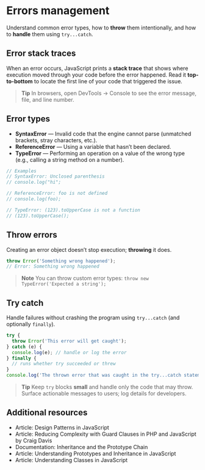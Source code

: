 # Errors management

Understand common error types, how to **throw** them intentionally, and how to **handle** them using `try...catch`.

## Error stack traces

When an error occurs, JavaScript prints a **stack trace** that shows where execution moved through your code before the error happened. Read it **top-to-bottom** to locate the first line of your code that triggered the issue.

> **Tip**
> In browsers, open DevTools → Console to see the error message, file, and line number.

## Error types

- **SyntaxError** — Invalid code that the engine cannot parse (unmatched brackets, stray characters, etc.).
- **ReferenceError** — Using a variable that hasn’t been declared.
- **TypeError** — Performing an operation on a value of the wrong type (e.g., calling a string method on a number).

~~~js
// Examples
// SyntaxError: Unclosed parenthesis
// console.log("hi";

// ReferenceError: foo is not defined
// console.log(foo);

// TypeError: (123).toUpperCase is not a function
// (123).toUpperCase();
~~~

## Throw errors

Creating an error object doesn’t stop execution; **throwing** it does.

~~~js
throw Error('Something wrong happened');
// Error: Something wrong happened
~~~

> **Note**
> You can throw custom error types: `throw new TypeError('Expected a string');`

## Try catch

Handle failures without crashing the program using `try...catch` (and optionally `finally`).

~~~js
try {
  throw Error('This error will get caught');
} catch (e) {
  console.log(e); // handle or log the error
} finally {
  // runs whether try succeeded or threw
}
console.log('The thrown error that was caught in the try...catch statement!');
~~~

> **Tip**
> Keep `try` blocks **small** and handle only the code that may throw. Surface actionable messages to users; log details for developers.

## Additional resources

- Article: Design Patterns in JavaScript
- Article: Reducing Complexity with Guard Clauses in PHP and JavaScript by Craig Davis
- Documentation: Inheritance and the Prototype Chain
- Article: Understanding Prototypes and Inheritance in JavaScript
- Article: Understanding Classes in JavaScript